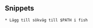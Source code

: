 ==Snippets==

 * Lägg till sökväg till $PATH i fish
 {{{set -U fish_user_paths /usr/local/bin $fish_user_paths}}}

